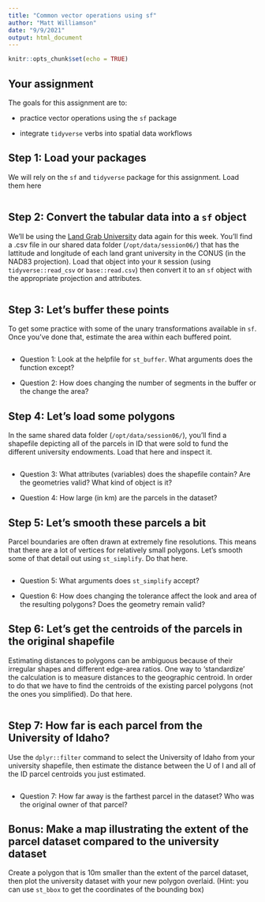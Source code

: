 ```yaml
---
title: "Common vector operations using sf"
author: "Matt Williamson"
date: "9/9/2021"
output: html_document
---
```


```r
knitr::opts_chunk$set(echo = TRUE)
```


## Your assignment

The goals for this assignment are to:

- practice vector operations using the `sf` package

- integrate `tidyverse` verbs into spatial data workflows

## Step 1: Load your packages
We will rely on the `sf` and `tidyverse` package for this assignment. Load them here
```r

```


## Step 2: Convert the tabular data into a `sf` object

We'll be using the [Land Grab University](https://www.landgrabu.org/) data again for this week. You'll find a .csv file in our shared data folder (`/opt/data/session06/`) that has the lattitude and longitude of each land grant university in the CONUS (in the NAD83 projection). Load that object into your `R` session (using `tidyverse::read_csv` or `base::read.csv`) then convert it to an `sf` object with the appropriate projection and attributes. 

```r

```

## Step 3: Let's buffer these points
To get some practice with some of the unary transformations available in `sf`. Once you've done that, estimate the area within each buffered point.
```r

```
* Question 1: Look at the helpfile for `st_buffer`. What arguments does the function except?

* Question 2: How does changing the number of segments in the buffer or the change the area?

## Step 4: Let's load some polygons
In the same shared data folder (`/opt/data/session06/`), you'll find a shapefile depicting all of the parcels in ID that were sold to fund the different university endowments. Load that here and inspect it.

```r

```

* Question 3: What attributes (variables) does the shapefile contain? Are the geometries valid? What kind of object is it?

* Question 4: How large (in km) are the parcels in the dataset?

## Step 5: Let's smooth these parcels a bit
Parcel boundaries are often drawn at extremely fine resolutions. This means that there are a lot of vertices for relatively small polygons. Let's smooth some of that detail out using `st_simplify`. Do that here.
```r

```
* Question 5: What arguments does `st_simplify` accept?

* Question 6: How does changing the tolerance affect the look and area of the resulting polygons? Does the geometry remain valid?

## Step 6: Let's get the centroids of the parcels in the original shapefile
Estimating distances to polygons can be ambiguous because of their irregular shapes and different edge-area ratios. One way to 'standardize' the calculation is to measure distances to the geographic centroid. In order to do that we have to find the centroids of the existing parcel polygons (not the ones you simplified). Do that here.
```r

```

## Step 7: How far is each parcel from the University of Idaho?
Use the `dplyr::filter` command to select the University of Idaho from your university shapefile, then estimate the distance between the U of I and all of the ID parcel centroids you just estimated.
```r

```
* Question 7: How far away is the farthest parcel in the dataset? Who was the original owner of that parcel?

## Bonus: Make a map illustrating the extent of the parcel dataset compared to the university dataset
Create a polygon that is 10m smaller than the extent of the parcel dataset, then plot the university dataset with your new polygon overlaid. (Hint: you can use `st_bbox` to get the coordinates of the bounding box)
